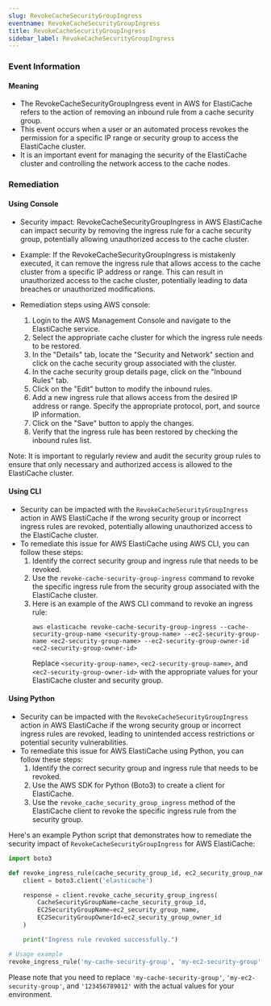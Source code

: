 ```yaml
--- 
slug: RevokeCacheSecurityGroupIngress
eventname: RevokeCacheSecurityGroupIngress
title: RevokeCacheSecurityGroupIngress
sidebar_label: RevokeCacheSecurityGroupIngress
---
```

                       
### Event Information

#### Meaning

- The RevokeCacheSecurityGroupIngress event in AWS for ElastiCache refers to the action of removing an inbound rule from a cache security group.
- This event occurs when a user or an automated process revokes the permission for a specific IP range or security group to access the ElastiCache cluster.
- It is an important event for managing the security of the ElastiCache cluster and controlling the network access to the cache nodes.

### Remediation

#### Using Console

- Security impact: RevokeCacheSecurityGroupIngress in AWS ElastiCache can impact security by removing the ingress rule for a cache security group, potentially allowing unauthorized access to the cache cluster.

- Example: If the RevokeCacheSecurityGroupIngress is mistakenly executed, it can remove the ingress rule that allows access to the cache cluster from a specific IP address or range. This can result in unauthorized access to the cache cluster, potentially leading to data breaches or unauthorized modifications.

- Remediation steps using AWS console:
  1. Login to the AWS Management Console and navigate to the ElastiCache service.
  2. Select the appropriate cache cluster for which the ingress rule needs to be restored.
  3. In the "Details" tab, locate the "Security and Network" section and click on the cache security group associated with the cluster.
  4. In the cache security group details page, click on the "Inbound Rules" tab.
  5. Click on the "Edit" button to modify the inbound rules.
  6. Add a new ingress rule that allows access from the desired IP address or range. Specify the appropriate protocol, port, and source IP information.
  7. Click on the "Save" button to apply the changes.
  8. Verify that the ingress rule has been restored by checking the inbound rules list.

Note: It is important to regularly review and audit the security group rules to ensure that only necessary and authorized access is allowed to the ElastiCache cluster.

#### Using CLI

- Security can be impacted with the `RevokeCacheSecurityGroupIngress` action in AWS ElastiCache if the wrong security group or incorrect ingress rules are revoked, potentially allowing unauthorized access to the ElastiCache cluster.
- To remediate this issue for AWS ElastiCache using AWS CLI, you can follow these steps:
  1. Identify the correct security group and ingress rule that needs to be revoked.
  2. Use the `revoke-cache-security-group-ingress` command to revoke the specific ingress rule from the security group associated with the ElastiCache cluster.
  3. Here is an example of the AWS CLI command to revoke an ingress rule:
     ```
     aws elasticache revoke-cache-security-group-ingress --cache-security-group-name <security-group-name> --ec2-security-group-name <ec2-security-group-name> --ec2-security-group-owner-id <ec2-security-group-owner-id>
     ```
     Replace `<security-group-name>`, `<ec2-security-group-name>`, and `<ec2-security-group-owner-id>` with the appropriate values for your ElastiCache cluster and security group.

#### Using Python

- Security can be impacted with the `RevokeCacheSecurityGroupIngress` action in AWS ElastiCache if the wrong security group or incorrect ingress rules are revoked, leading to unintended access restrictions or potential security vulnerabilities.
- To remediate this issue for AWS ElastiCache using Python, you can follow these steps:
  1. Identify the correct security group and ingress rule that needs to be revoked.
  2. Use the AWS SDK for Python (Boto3) to create a client for ElastiCache.
  3. Use the `revoke_cache_security_group_ingress` method of the ElastiCache client to revoke the specific ingress rule from the security group.

Here's an example Python script that demonstrates how to remediate the security impact of `RevokeCacheSecurityGroupIngress` for AWS ElastiCache:

```python
import boto3

def revoke_ingress_rule(cache_security_group_id, ec2_security_group_name, ec2_security_group_owner_id):
    client = boto3.client('elasticache')

    response = client.revoke_cache_security_group_ingress(
        CacheSecurityGroupName=cache_security_group_id,
        EC2SecurityGroupName=ec2_security_group_name,
        EC2SecurityGroupOwnerId=ec2_security_group_owner_id
    )

    print("Ingress rule revoked successfully.")

# Usage example
revoke_ingress_rule('my-cache-security-group', 'my-ec2-security-group', '123456789012')
```

Please note that you need to replace `'my-cache-security-group'`, `'my-ec2-security-group'`, and `'123456789012'` with the actual values for your environment.


 